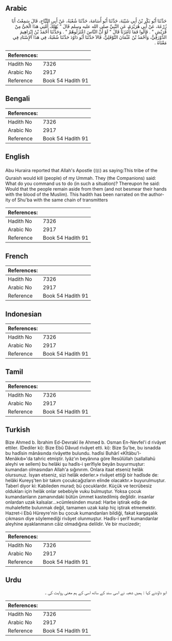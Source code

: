 ## Arabic


<div dir="rtl" lang="ar" style={{fontSize:'larger',backgroundColor:'#f8f9fa',padding:20}}>
حَدَّثَنَا أَبُو بَكْرِ بْنُ أَبِي شَيْبَةَ، حَدَّثَنَا أَبُو أُسَامَةَ، حَدَّثَنَا شُعْبَةُ، عَنْ أَبِي التَّيَّاحِ، قَالَ سَمِعْتُ أَبَا زُرْعَةَ، عَنْ أَبِي هُرَيْرَةَ، عَنِ النَّبِيِّ صلى الله عليه وسلم قَالَ ‏"‏ يُهْلِكُ أُمَّتِي هَذَا الْحَىُّ مِنْ قُرَيْشٍ ‏"‏ ‏.‏ قَالُوا فَمَا تَأْمُرُنَا قَالَ ‏"‏ لَوْ أَنَّ النَّاسَ اعْتَزَلُوهُمْ ‏"‏ ‏.‏ وَحَدَّثَنَا أَحْمَدُ بْنُ إِبْرَاهِيمَ الدَّوْرَقِيُّ، وَأَحْمَدُ بْنُ عُثْمَانَ النَّوْفَلِيُّ، قَالاَ حَدَّثَنَا أَبُو دَاوُدَ حَدَّثَنَا شُعْبَةُ، فِي هَذَا الإِسْنَادِ فِي مَعْنَاهُ ‏.‏
</div>
<div style={{backgroundColor:'#f8f9fa',padding:20, marginBottom: 10}}><table> <thead> <tr> <th>References:</th> <th></th> </tr> </thead> <tbody><tr><td>Hadith No</td><td>7326</td></tr><tr><td>Arabic No</td><td>2917</td></tr><tr><td>Reference</td><td>Book 54 Hadith 91</td></tr></tbody></table></div>

## Bengali


<div dir="ltr" lang="bn" style={{fontSize:'larger',backgroundColor:'#f8f9fa',padding:20}}>

</div>
<div style={{backgroundColor:'#f8f9fa',padding:20, marginBottom: 10}}><table> <thead> <tr> <th>References:</th> <th></th> </tr> </thead> <tbody><tr><td>Hadith No</td><td>7326</td></tr><tr><td>Arabic No</td><td>2917</td></tr><tr><td>Reference</td><td>Book 54 Hadith 91</td></tr></tbody></table></div>

## English


<div dir="ltr" lang="en" style={{fontSize:'larger',backgroundColor:'#f8f9fa',padding:20}}>
Abu Huraira reported that Allah's Apostle (ﷺ) as saying:This tribe of the Quraish would kill (people) of my Ummah. They (the Companions) said: What do you command us to do (in such a situation)? Thereupon he said: Would that the people remain aside from them (and not besmear their hands with the blood of the Muslim). This hadith has been narrated on the authority of Shu'ba with the same chain of transmitters
</div>
<div style={{backgroundColor:'#f8f9fa',padding:20, marginBottom: 10}}><table> <thead> <tr> <th>References:</th> <th></th> </tr> </thead> <tbody><tr><td>Hadith No</td><td>7326</td></tr><tr><td>Arabic No</td><td>2917</td></tr><tr><td>Reference</td><td>Book 54 Hadith 91</td></tr></tbody></table></div>

## French


<div dir="ltr" lang="fr" style={{fontSize:'larger',backgroundColor:'#f8f9fa',padding:20}}>

</div>
<div style={{backgroundColor:'#f8f9fa',padding:20, marginBottom: 10}}><table> <thead> <tr> <th>References:</th> <th></th> </tr> </thead> <tbody><tr><td>Hadith No</td><td>7326</td></tr><tr><td>Arabic No</td><td>2917</td></tr><tr><td>Reference</td><td>Book 54 Hadith 91</td></tr></tbody></table></div>

## Indonesian


<div dir="ltr" lang="id" style={{fontSize:'larger',backgroundColor:'#f8f9fa',padding:20}}>

</div>
<div style={{backgroundColor:'#f8f9fa',padding:20, marginBottom: 10}}><table> <thead> <tr> <th>References:</th> <th></th> </tr> </thead> <tbody><tr><td>Hadith No</td><td>7326</td></tr><tr><td>Arabic No</td><td>2917</td></tr><tr><td>Reference</td><td>Book 54 Hadith 91</td></tr></tbody></table></div>

## Tamil


<div dir="ltr" lang="ta" style={{fontSize:'larger',backgroundColor:'#f8f9fa',padding:20}}>

</div>
<div style={{backgroundColor:'#f8f9fa',padding:20, marginBottom: 10}}><table> <thead> <tr> <th>References:</th> <th></th> </tr> </thead> <tbody><tr><td>Hadith No</td><td>7326</td></tr><tr><td>Arabic No</td><td>2917</td></tr><tr><td>Reference</td><td>Book 54 Hadith 91</td></tr></tbody></table></div>

## Turkish


<div dir="ltr" lang="tr" style={{fontSize:'larger',backgroundColor:'#f8f9fa',padding:20}}>
Bize Ahmed b. İbrahim Ed-Devrakî ile Ahmed b. Osman En-Nevfel'i d rivâyet ettiler. (Dediler ki): Bize Ebû Dâvud rivâyet etti. ki): Bize Su'be, bu isnadda bu hadîsin mânâsında rivâyette bulundu. hadîsi Buhârî «Kİtâbu'l-Menâkıb»'da tahric etmiştir. Iyâz’ın beyânına göre Resûlüllah (sallallahü aleyhi ve sellem) bu helâki şu hadîs-i şerîfiyle beyân buyurmuştur: kumandan olmasından Allah'a sığınırım. Onlara itaat etseniz helâk olursunuz. İsyan etseniz, sizi helâk ederler.» rivâyet ettiği bir hadîsde de: helâki Kureyş'ten bir takım çocukcağızların elinde olacaktır.» buyurulmuştur. Taberî diyor ki: Kabileden murad; bü çocuklardır. Küçük ve tecrübesiz oldukları için helâk onlar sebebiyle vuku bulmuştur. Yoksa çocuk kumandanların zamanındaki bütün ümmet kastedilmiş değildir. insanlar onlardan uzak kalsalar...»cümlesinden murad: Harbe iştirak edip de muhalefette bulunmak değil, tamamen uzak kalıp hiç iştirak etmemektir. Hazret-i Ebû Hüreyre'nin bu çocuk kumandanları bildiği, fakat kargaşalık çıkmasın diye söylemediği rivâyet olunmuştur. Hadîs-i şerîf kumandanlar aleyhine ayaklanmanın câiz olmadığına delildir. Ve bir mucizedir;
</div>
<div style={{backgroundColor:'#f8f9fa',padding:20, marginBottom: 10}}><table> <thead> <tr> <th>References:</th> <th></th> </tr> </thead> <tbody><tr><td>Hadith No</td><td>7326</td></tr><tr><td>Arabic No</td><td>2917</td></tr><tr><td>Reference</td><td>Book 54 Hadith 91</td></tr></tbody></table></div>

## Urdu


<div dir="rtl" lang="ur" style={{fontSize:'larger',backgroundColor:'#f8f9fa',padding:20}}>
ابو داؤدنے کہا : ہمیں شعبہ نے اسی سند کے ساتھ اسی کے ہم معنی روایت کی ۔
</div>
<div style={{backgroundColor:'#f8f9fa',padding:20, marginBottom: 10}}><table> <thead> <tr> <th>References:</th> <th></th> </tr> </thead> <tbody><tr><td>Hadith No</td><td>7326</td></tr><tr><td>Arabic No</td><td>2917</td></tr><tr><td>Reference</td><td>Book 54 Hadith 91</td></tr></tbody></table></div>